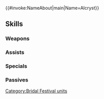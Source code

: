 {{#invoke:NameAbout|main|Name=Alcryst}}{{HeroPage Tabs}}
{{Hero Infobox
|Name=Alcryst
|Title=Tender Groom
|WeaponType=Red Bow
|MoveType=Infantry
|Origin=Fire Emblem Engage
|Gender=Male
|actorEN=Micah Solusod
|actorJP=岡本信彦
|artist=生川
|additionDate=May 20, 2024
|releaseDate=May 20, 2024
|cv1=14
|cv2=300500
|TagID=花婿スタルーク
|InternalID=1100
|Properties=limited,tempest,specDisplay
|description=Second prince of Brodia. Feeling unworthy of such outstanding garb, he nevertheless carries himself with an appropriate air of nobility. Appears in Fire Emblem Engage.
}}
{{Stats Page
|Lv1HP=18|Lv1ATK=11|Lv1SPD=7|Lv1DEF=11|Lv1RES=6
|GRHP=50|GRATK=75|GRSPD=90|GRDEF=55|GRRES=40
}}
==Skills==
===Weapons===
{{Weapons Table
|weapon1=Iron Bow
|weapon1Default=1
|weapon1Unlock=1
|weapon2=Steel Bow
|weapon2Default=2
|weapon2Unlock=2
|weapon3=Harp Bow
|weapon3Default=3
|weapon3Unlock=3
|weapon4=Harp Bow+
|weapon4Default=5
|weapon4Unlock=5
}}
===Assists===
{{Assists Table
|assist1=Draw Back
|assist1Default=4
|assist1Unlock=3
}}
===Specials===
{{Specials Table}}
===Passives===
{{Passives Table
|passiveA1=Bonus Doubler 1
|passiveA2=Bonus Doubler 2
|passiveA3=Bonus Doubler 3
|passiveA1Unlock=3
|passiveA2Unlock=4
|passiveA3Unlock=5
|passiveC1=Atk/Spd Oath 1
|passiveC2=Atk/Spd Oath 2
|passiveC3=Atk/Spd Oath 3
|passiveC1Unlock=1
|passiveC2Unlock=2
|passiveC3Unlock=4
}}
{{Heroes Navbox}}
[[Category:Bridal Festival units]]